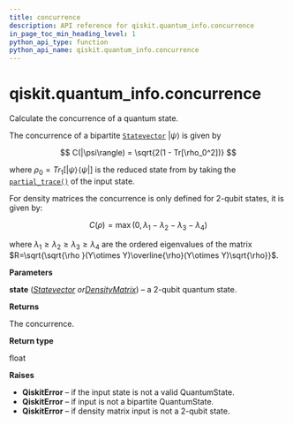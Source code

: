 ```yaml
---
title: concurrence
description: API reference for qiskit.quantum_info.concurrence
in_page_toc_min_heading_level: 1
python_api_type: function
python_api_name: qiskit.quantum_info.concurrence
---
```


<span id="qiskit-quantum-info-concurrence" />

# qiskit.quantum\_info.concurrence

<Function id="qiskit.quantum_info.concurrence" isDedicatedPage={true} github="https://github.com/qiskit/qiskit/tree/stable/0.17/qiskit/quantum_info/states/measures.py" signature="concurrence(state)">
  Calculate the concurrence of a quantum state.

  The concurrence of a bipartite [`Statevector`](qiskit.quantum_info.Statevector "qiskit.quantum_info.Statevector") $|\psi\rangle$ is given by

$$
C(|\psi\rangle) = \sqrt{2(1 - Tr[\rho_0^2])}
$$

  where $\rho_0 = Tr_1[|\psi\rangle\!\langle\psi|]$ is the reduced state from by taking the [`partial_trace()`](qiskit.quantum_info.partial_trace "qiskit.quantum_info.partial_trace") of the input state.

  For density matrices the concurrence is only defined for 2-qubit states, it is given by:

$$
C(\rho) = \max(0, \lambda_1 - \lambda_2 - \lambda_3 - \lambda_4)
$$

  where $\lambda _1 \ge \lambda _2 \ge \lambda _3 \ge \lambda _4$ are the ordered eigenvalues of the matrix $R=\sqrt{\sqrt{\rho }(Y\otimes Y)\overline{\rho}(Y\otimes Y)\sqrt{\rho}}$.

  **Parameters**

  **state** ([*Statevector*](qiskit.quantum_info.Statevector "qiskit.quantum_info.Statevector")  *or*[*DensityMatrix*](qiskit.quantum_info.DensityMatrix "qiskit.quantum_info.DensityMatrix")) – a 2-qubit quantum state.

  **Returns**

  The concurrence.

  **Return type**

  float

  **Raises**

  *   **QiskitError** – if the input state is not a valid QuantumState.
  *   **QiskitError** – if input is not a bipartite QuantumState.
  *   **QiskitError** – if density matrix input is not a 2-qubit state.
</Function>

